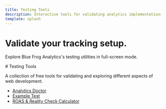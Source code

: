 ```yaml
---
title: Testing Tools
description: Interactive tools for validating analytics implementations.
template: splash
---
```


<div class="carbon-hero">
  <h1>Validate your tracking setup.</h1>
  <p>Explore Blue Frog Analytics's testing utilities in full-screen mode.</p>
</div>
# Testing Tools

A collection of free tools for validating and exploring different aspects of web development.

- [Analytics Doctor](/tests/analytics-doctor)
- [Example Test](/tests/example-test)
- [ROAS & Reality Check Calculator](/tests/roas-calculator)

